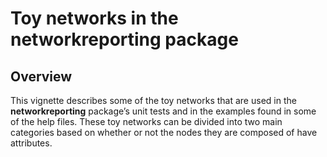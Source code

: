 Toy networks in the **networkreporting** package
=================================================
<!--
%\VignetteEngine{knitr}
%\VignetteIndexEntry{toy_networks}
-->

Overview
--------

This vignette describes some of the toy networks that are used in the **networkreporting** package's unit tests and in the examples found in some of the help files.  These toy networks can be divided into two main categories based on whether or not the nodes they are composed of have attributes.


